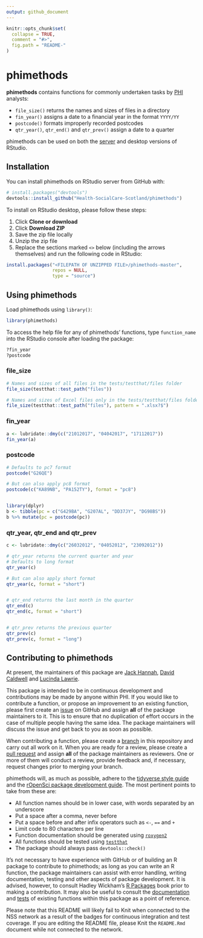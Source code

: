 ```yaml
---
output: github_document
---
```


<!-- README.md is generated from README.Rmd. Please edit that file -->

```r
knitr::opts_chunk$set(
  collapse = TRUE,
  comment = "#>",
  fig.path = "README-"
)
```

# phimethods

**phimethods** contains functions for commonly undertaken tasks by [PHI](https://nhsnss.org/how-nss-works/our-structure/public-health-and-intelligence/) analysts:

- `file_size()` returns the names and sizes of files in a directory
- `fin_year()` assigns a date to a financial year in the format `YYYY/YY`
- `postcode()` formats improperly recorded postcodes
- `qtr_year()`, `qtr_end()` and `qtr_prev()` assign a date to a quarter

phimethods can be used on both the [server](http://spsssrv02.csa.scot.nhs.uk:8787/) and desktop versions of RStudio.

## Installation

You can install phimethods on RStudio server from GitHub with:

```r
# install.packages("devtools")
devtools::install_github("Health-SocialCare-Scotland/phimethods")
```

To install on RStudio desktop, please follow these steps:

1. Click **Clone or download**
2. Click **Download ZIP**
3. Save the zip file locally
4. Unzip the zip file
5. Replace the sections marked `<>` below (including the arrows themselves) and run the following code in RStudio:

```r
install.packages("<FILEPATH OF UNZIPPED FILE>/phimethods-master", 
                 repos = NULL,
                 type = "source")
```

## Using phimethods

Load phimethods using `library()`:

```r
library(phimethods)
```

To access the help file for any of phimethods' functions, type `function_name` into the RStudio console after loading the package:

```r
?fin_year
?postcode
```

### file_size

```r
# Names and sizes of all files in the tests/testthat/files folder
file_size(testthat::test_path("files"))

# Names and sizes of Excel files only in the tests/testthat/files folder
file_size(testthat::test_path("files"), pattern = ".xlsx?$")
```

### fin_year

```r
a <- lubridate::dmy(c("21012017", "04042017", "17112017"))
fin_year(a)
```

### postcode

```r
# Defaults to pc7 format
postcode("G26QE")

# But can also apply pc8 format
postcode(c("KA89NB", "PA152TY"), format = "pc8")


library(dplyr)
b <- tibble(pc = c("G429BA", "G207AL", "DD37JY", "DG98BS"))
b %>% mutate(pc = postcode(pc))
```

### qtr_year, qtr_end and qtr_prev
```r
c <- lubridate::dmy(c("26032012", "04052012", "23092012"))

# qtr_year returns the current quarter and year
# Defaults to long format
qtr_year(c)

# But can also apply short format
qtr_year(c, format = "short")


# qtr_end returns the last month in the quarter
qtr_end(c)
qtr_end(c, format = "short")


# qtr_prev returns the previous quarter
qtr_prev(c)
qtr_prev(c, format = "long")
```

## Contributing to phimethods

At present, the maintainers of this package are [Jack Hannah](https://github.com/jackhannah95), [David Caldwell](https://github.com/davidc92) and [Lucinda Lawrie](https://github.com/lucindalawrie).

This package is intended to be in continuous development and contributions may be made by anyone within PHI. If you would like to contribute a function, or propose an improvement to an existing function, please first create an [issue](https://github.com/Health-SocialCare-Scotland/phimethods/issues) on GitHub and assign **all** of the package maintainers to it. This is to ensure that no duplication of effort occurs in the case of multiple people having the same idea. The package maintainers will discuss the issue and get back to you as soon as possible.

When contributing a function, please create a [branch](https://github.com/Health-SocialCare-Scotland/phimethods/branches) in this repository and carry out all work on it. When you are ready for a review, please create a [pull request](https://github.com/Health-SocialCare-Scotland/phimethods/pulls) and assign **all** of the package maintainers as reviewers. One or more of them will conduct a review, provide feedback and, if necessary, request changes prior to merging your branch.

phimethods will, as much as possible, adhere to the [tidyverse style guide](https://style.tidyverse.org/) and the [rOpenSci package development guide](https://devguide.ropensci.org/). The most pertinent points to take from these are:

- All function names should be in lower case, with words separated by an underscore
- Put a space after a comma, never before
- Put a space before and after infix operators such as `<-`, `==` and `+`
- Limit code to 80 characters per line
- Function documentation should be generated using [`roxygen2`](https://github.com/r-lib/roxygen2)
- All functions should be tested using [`testthat`](https://github.com/r-lib/testthat)
- The package should always pass `devtools::check()`

It's not necessary to have experience with GitHub or of building an R package to contribute to phimethods; as long as you can write an R function, the package maintainers can assist with error handling, writing documentation, testing and other aspects of package development. It is advised, however, to consult Hadley Wickham's [R Packages](https://r-pkgs.org/) book prior to making a contribution. It may also be useful to consult the [documentation](https://github.com/Health-SocialCare-Scotland/phimethods/tree/master/R) and [tests](https://github.com/Health-SocialCare-Scotland/phimethods/tree/master/tests/testthat) of existing functions within this package as a point of reference.

Please note that this README will likely fail to Knit when connected to the NSS network as a result of the badges for continuous integration and test coverage. If you are editing the README file, please Knit the `README.Rmd` document while not connected to the network.

